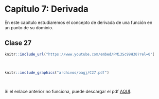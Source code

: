 
# Capítulo 7: Derivada {-}

En este capítulo estudiaremos el concepto de derivada de una función en un punto de su dominio.


## Clase 27  

<!--Aquí aparecerán tanto el video como las notas de dicha clase.-->
```r
knitr::include_url("https://www.youtube.com/embed/PMi3Sc99H30?rel=0")
```

</br> <!--Esto se pone para que se genere un espacio en blanco en la salida html-->


```r
knitr::include_graphics("archivos/oagj/C27.pdf")
```

<br/>

Si el enlace anterior no funciona, puede descargar el pdf [AQUÍ](archivos/oagj/C27.pdf).


<br/>

